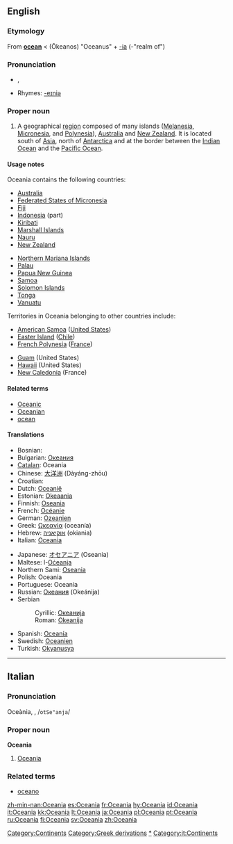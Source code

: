 {{see|Oceânia}}
{{wikipedia}}
==English==

===Etymology===
From '''[[ocean]]''' < {{AGr.}} '''{{polytonic|[[Ὠκεανός]]}}''' (Ōkeanos) "Oceanus" + [[-ia]] (-"realm of")

===Pronunciation===
* {{IPA|/ˌoʊʃiˈæniə/}}, {{SAMPA|/%oUSi{ni@/}}
*Rhymes: [[Rhymes:English:-eɪniə|-eɪniə]]

===Proper noun===
{{en-proper noun}}

# A geographical [[region]] composed of many islands ([[Melanesia]], [[Micronesia]], and [[Polynesia]]), [[Australia]] and [[New Zealand]]. It is located south of [[Asia]], north of [[Antarctica]] and at the border between the [[Indian Ocean]] and the [[Pacific Ocean]]. 

====Usage notes====
Oceania contains the following countries:
{{top2}}
* [[Australia]]
* [[Federated States of Micronesia]]
* [[Fiji]]
* [[Indonesia]] (part)
* [[Kiribati]]
* [[Marshall Islands]]
* [[Nauru]]
* [[New Zealand]]
{{mid2}}
* [[Northern Mariana Islands]]
* [[Palau]]
* [[Papua New Guinea]]
* [[Samoa]]
* [[Solomon Islands]]
* [[Tonga]]
* [[Vanuatu]]
{{bottom}}
Territories in Oceania belonging to other countries include:
{{top2}}
* [[American Samoa]] ([[United States]])
* [[Easter|Easter Island]] ([[Chile]])
* [[French Polynesia]] ([[France]])
{{mid2}}
* [[Guam]] (United States)
* [[Hawaii]] (United States)
* [[New Caledonia]] (France)
{{bottom}}

====Related terms====
*[[Oceanic]]
*[[Oceanian]]
*[[ocean]]

====Translations====
{{top}}
*Bosnian: {{t|bs|Okeanija|f}}
*Bulgarian: [[Океания]] {{f}}
*[[Catalan]]: Oceania {{f}}
*Chinese: [[大洋洲]] (Dàyáng-zhōu)
*Croatian: {{t|hr|Oceanija|f}}
*Dutch: [[Oceanië]] {{n}}
*Estonian: [[Okeaania]]
*Finnish: [[Oseania]]
*French: [[Océanie]] {{f}}
*German: [[Ozeanien]]
*Greek: [[Ωκεανία]] (oceanía) {{f}}
*Hebrew: [[אוקיאניה]] (okiania) {{f}}
*Italian: [[#Italian|Oceania]] {{f}}
{{mid}}
*Japanese: [[オセアニア]] (Oseania)
*Maltese: l-[[Oċeanja]]
*Northern Sami: [[Oseania]]
*Polish: Oceania {{f}}
*Portuguese: Oceania {{f}}
*Russian: [[Океания]] (Okeánija) {{f}}
*Serbian
*:Cyrillic: [[Океанија]] {{f}}
*:Roman: [[Okeanija]] {{f}}
*Spanish: [[Oceanía]] {{f}}
*Swedish: [[Oceanien]]
*Turkish: [[Okyanusya]]
{{bottom}}

----

==Italian==

===Pronunciation===
Oceània, {{unicode|/otʃeˈanja/}}, /<tt>otSe"anja</tt>/

===Proper noun===
'''Oceania''' {{f}}

# [[#English|Oceania]]

===Related terms===
*[[oceano]]

[[Category:Continents]]
[[Category:Greek derivations]]
[[Category:Oceania|*]]
[[Category:it:Continents]]

[[zh-min-nan:Oceania]]
[[es:Oceania]]
[[fr:Oceania]]
[[hy:Oceania]]
[[id:Oceania]]
[[it:Oceania]]
[[kk:Oceania]]
[[lt:Oceania]]
[[ja:Oceania]]
[[pl:Oceania]]
[[pt:Oceania]]
[[ru:Oceania]]
[[fi:Oceania]]
[[sv:Oceania]]
[[zh:Oceania]]